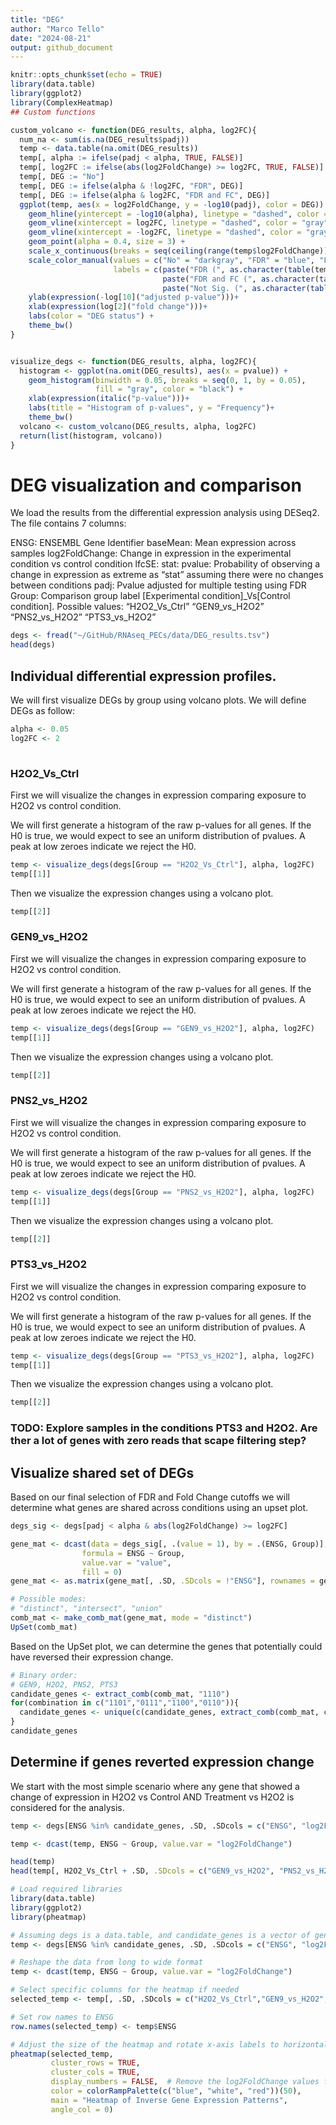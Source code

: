 ```yaml
---
title: "DEG"
author: "Marco Tello"
date: "2024-08-21"
output: github_document
---
```


```r
knitr::opts_chunk$set(echo = TRUE)
library(data.table)
library(ggplot2)
library(ComplexHeatmap)
## Custom functions

custom_volcano <- function(DEG_results, alpha, log2FC){
  num_na <- sum(is.na(DEG_results$padj))
  temp <- data.table(na.omit(DEG_results))
  temp[, alpha := ifelse(padj < alpha, TRUE, FALSE)]
  temp[, log2FC := ifelse(abs(log2FoldChange) >= log2FC, TRUE, FALSE)]
  temp[, DEG := "No"]
  temp[, DEG := ifelse(alpha & !log2FC, "FDR", DEG)]
  temp[, DEG := ifelse(alpha & log2FC, "FDR and FC", DEG)]
  ggplot(temp, aes(x = log2FoldChange, y = -log10(padj), color = DEG)) +
    geom_hline(yintercept = -log10(alpha), linetype = "dashed", color = "gray", linewidth = 1) +
    geom_vline(xintercept = log2FC, linetype = "dashed", color = "gray", linewidth = 1) +
    geom_vline(xintercept = -log2FC, linetype = "dashed", color = "gray", linewidth = 1) +
    geom_point(alpha = 0.4, size = 3) +
    scale_x_continuous(breaks = seq(ceiling(range(temp$log2FoldChange))[1], ceiling(range(temp$log2FoldChange))[2])) +
    scale_color_manual(values = c("No" = "darkgray", "FDR" = "blue", "FDR and FC" = "red"), 
                       labels = c(paste("FDR (", as.character(table(temp$DEG)[1]), ")", sep = ""), 
                                  paste("FDR and FC (", as.character(table(temp$DEG)[2]),")", sep = ""), 
                                  paste("Not Sig. (", as.character(table(temp$DEG)[3] + num_na), ")", sep = ""))) +
    ylab(expression(-log[10]("adjusted p-value")))+
    xlab(expression(log[2]("fold change")))+
    labs(color = "DEG status") +
    theme_bw()
}


visualize_degs <- function(DEG_results, alpha, log2FC){
  histogram <- ggplot(na.omit(DEG_results), aes(x = pvalue)) + 
    geom_histogram(binwidth = 0.05, breaks = seq(0, 1, by = 0.05), 
                   fill = "gray", color = "black") + 
    xlab(expression(italic("p-value")))+
    labs(title = "Histogram of p-values", y = "Frequency")+
    theme_bw()
  volcano <- custom_volcano(DEG_results, alpha, log2FC)
  return(list(histogram, volcano))
}

```

# DEG visualization and comparison

We load the results from the differential expression analysis using DESeq2. The file contains 7 columns:

ENSG: ENSEMBL Gene Identifier
baseMean: Mean expression across samples
log2FoldChange: Change in expression in the experimental condition vs control condition
lfcSE:
stat: 
pvalue: Probability of observing a change in expression as extreme as "stat" assuming there were no changes between conditions
padj: Pvalue adjusted for multiple testing using FDR
Group: Comparison group label [Experimental condition]_Vs[Control condition]. Possible values: "H2O2_Vs_Ctrl" "GEN9_vs_H2O2" "PNS2_vs_H2O2" "PTS3_vs_H2O2"

```r
degs <- fread("~/GitHub/RNAseq_PECs/data/DEG_results.tsv")
head(degs)
```

## Individual differential expression profiles.

We will first visualize DEGs by group using volcano plots. We will define DEGs as follow:

```r
alpha <- 0.05
log2FC <- 2
  
```



### H2O2_Vs_Ctrl

First we will visualize the changes in expression comparing exposure to H2O2 vs control condition.

We will first generate a histogram of the raw p-values for all genes. If the H0 is true, we would expect to see an uniform distribution of pvalues. A peak at low zeroes indicate we reject the H0.

```r
temp <- visualize_degs(degs[Group == "H2O2_Vs_Ctrl"], alpha, log2FC)
temp[[1]]
```
Then we visualize the expression changes using a volcano plot.

```r
temp[[2]]
```


### GEN9_vs_H2O2

First we will visualize the changes in expression comparing exposure to H2O2 vs control condition.

We will first generate a histogram of the raw p-values for all genes. If the H0 is true, we would expect to see an uniform distribution of pvalues. A peak at low zeroes indicate we reject the H0.

```r
temp <- visualize_degs(degs[Group == "GEN9_vs_H2O2"], alpha, log2FC)
temp[[1]]
```
Then we visualize the expression changes using a volcano plot.

```r
temp[[2]]
```


### PNS2_vs_H2O2

First we will visualize the changes in expression comparing exposure to H2O2 vs control condition.

We will first generate a histogram of the raw p-values for all genes. If the H0 is true, we would expect to see an uniform distribution of pvalues. A peak at low zeroes indicate we reject the H0.

```r
temp <- visualize_degs(degs[Group == "PNS2_vs_H2O2"], alpha, log2FC)
temp[[1]]
```
Then we visualize the expression changes using a volcano plot.

```r
temp[[2]]
```


### PTS3_vs_H2O2

First we will visualize the changes in expression comparing exposure to H2O2 vs control condition.

We will first generate a histogram of the raw p-values for all genes. If the H0 is true, we would expect to see an uniform distribution of pvalues. A peak at low zeroes indicate we reject the H0.

```r
temp <- visualize_degs(degs[Group == "PTS3_vs_H2O2"], alpha, log2FC)
temp[[1]]
```
Then we visualize the expression changes using a volcano plot.

```r
temp[[2]]
```

### TODO: Explore samples in the conditions PTS3 and H2O2. Are ther a lot of genes with zero reads that scape filtering step?



## Visualize shared set of DEGs

Based on our final selection of FDR and Fold Change cutoffs we will determine what genes are shared across conditions using an upset plot. 

```r
degs_sig <- degs[padj < alpha & abs(log2FoldChange) >= log2FC]

gene_mat <- dcast(data = degs_sig[, .(value = 1), by = .(ENSG, Group)], 
                formula = ENSG ~ Group, 
                value.var = "value", 
                fill = 0)
gene_mat <- as.matrix(gene_mat[, .SD, .SDcols = !"ENSG"], rownames = gene_mat$ENSG)

# Possible modes: 
# "distinct", "intersect", "union"
comb_mat <- make_comb_mat(gene_mat, mode = "distinct")
UpSet(comb_mat)
```
Based on the UpSet plot, we can determine the genes that potentially could have reversed their expression change. 

```r
# Binary order:
# GEN9, H2O2, PNS2, PTS3
candidate_genes <- extract_comb(comb_mat, "1110")
for(combination in c("1101","0111","1100","0110")){
  candidate_genes <- unique(c(candidate_genes, extract_comb(comb_mat, combination)))
}
candidate_genes
```

## Determine if genes reverted expression change

We start with the most simple scenario where any gene that showed a change of expression in H2O2 vs Control AND Treatment vs H2O2 is considered for the analysis.

```r
temp <- degs[ENSG %in% candidate_genes, .SD, .SDcols = c("ENSG", "log2FoldChange", "Group")]

temp <- dcast(temp, ENSG ~ Group, value.var = "log2FoldChange")

head(temp)
head(temp[, H2O2_Vs_Ctrl + .SD, .SDcols = c("GEN9_vs_H2O2", "PNS2_vs_H2O2", "PTS3_vs_H2O2"), by = "ENSG"])


```


```r
# Load required libraries
library(data.table)
library(ggplot2)
library(pheatmap)

# Assuming degs is a data.table, and candidate_genes is a vector of gene IDs (ENSG)
temp <- degs[ENSG %in% candidate_genes, .SD, .SDcols = c("ENSG", "log2FoldChange", "Group")]

# Reshape the data from long to wide format
temp <- dcast(temp, ENSG ~ Group, value.var = "log2FoldChange")

# Select specific columns for the heatmap if needed
selected_temp <- temp[, .SD, .SDcols = c("H2O2_Vs_Ctrl","GEN9_vs_H2O2", "PNS2_vs_H2O2", "PTS3_vs_H2O2")]

# Set row names to ENSG
row.names(selected_temp) <- temp$ENSG

# Adjust the size of the heatmap and rotate x-axis labels to horizontal
pheatmap(selected_temp, 
         cluster_rows = TRUE, 
         cluster_cols = TRUE, 
         display_numbers = FALSE,  # Remove the log2FoldChange values from the cells
         color = colorRampPalette(c("blue", "white", "red"))(50),
         main = "Heatmap of Inverse Gene Expression Patterns",
         angle_col = 0)
```

